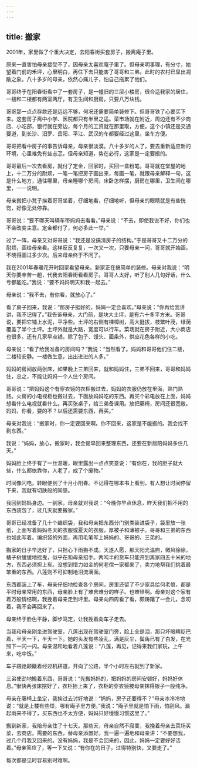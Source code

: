 ```yaml
---
---
---
```

title: 搬家
---




2001年，家里做了个重大决定，去阳春街买套房子，搬离庵子里。

原来一直害怕母亲接受不了，因母亲太喜欢庵子里了。但母亲明事理，有分寸，她望着门前的禾坪，心里明白，再住下去只能害了哥哥和三弟。此时的农村已显出凋敝之象。八十多岁的母亲，依然心痛儿子，怕自己拖累了他们。

哥哥终于在阳春街看中了一套房子，是一幢旧的三层小楼房，很合适我家的居住，一楼和二楼都有两室两厅，有卫生间和厨房，只要八万块钱。

哥哥那一点点存款还是远远不够，何况还需要简单装修下。但哥哥铁了心要买下来。这套房子离中小学、医院都只有半里之遥。菜市场就在附近，周边还有不少商店、小吃部，银行就在旁边，每个月的工资就在那里取，方便。这个小镇还是交通要道，到长沙、汨罗、岳阳、平江、武汉的车都要经过这里，坐车方便。

哥哥把看中房子的事告诉母亲，母亲很淡漠。八十多岁的人了，要去重新适应新的环境，心里难免有些忐忑，但母亲知道，势在必行，这家是一定要搬的。

哥哥最后一次去看房，就付了定金，回家时，买回一盒粉笔。哥哥就在堂屋的地上，十二万分的耐烦，一笔一笔把房子画出来，每画一笔，就跟母亲解释一句，这是什么地方，通往哪里，母亲睡哪个房间，床卧怎样摆，厨房在哪里，卫生间在哪里，一一说明。

母亲搬把小凳子挨着哥哥坐着，仔细地看，仔细地听，但母亲的眼睛就是有些恍惚，好像无处停靠。

哥哥说：“要不哪天叫辆车带妈妈去看看。”母亲说：“不去，即使我说不好，你们也不会改变主意。定金都付了，何必多此一举。”

过了一阵，母亲又对哥哥说：“我还是没搞清房子的结构。”于是哥哥又十二万分的耐烦，画给母亲看。这样反反复复，一次又一次，只要母亲一问，哥哥就开始画，不晓得画过多少次。后来母亲终于不问了。

我在2001年春暖花开时回家看望母亲。新家正在搞简单的装修。母亲对我说：“明天你要辛苦一趟，代我去阳春街看看房子。哥哥人太好，听了别人几句好话，什么亏都能吃。”我说：“要不妈妈明天和我一起去。”

母亲说：“我不去，有你看，就放心了。”

看了房子回来，我说：“那房子挺好的，妈妈一定会喜欢。”母亲说：“你再给我讲讲，我不记得了。”我告诉母亲，大门前，是块大土坪，是有六十多平方米。哥哥说，要把它铺上水泥，平净些。土坪的右侧有棵樟树，高大挺拔，枝繁叶茂，绿荫覆盖了半个土坪。土坪外就是大路，宽度可以行车。菜场就在房子附近，大小商店也很多。还有几家早点铺，除了包子、馒头、面条外，供应花色各样的小吃。

母亲说：“看了给我准备的房间吗？”我说：“当然看了。妈妈和哥哥他们住二楼，二楼较安静。一楼做生意，出出进进的人多。”

妈妈的房间放两张床，如果晚上三弟回来，就和妈妈住，三弟不回来，哥哥和妈妈住，总之，不能让妈妈一个人住个房间。

哥哥说：“把妈妈这个有穿衣镜的衣柜搬过去，妈妈的衣服仍放在里面，熟门熟路。火房的小电视柜也搬过去，下面放妈妈吃的东西。再买个彩电放在上面，妈妈想看什么电视就看什么。再买张桌子，给三弟备课用。放把藤椅，房间还很宽敞。妈妈，你看，要的不？以后还需要东西，再买。”

母亲对我说：“搬家时，你一定要回来啊。你不回来，这家是不能搬的。我会找不到东西。”

我说：“妈妈，放心，搬家时，我会提早回来整理东西，还要在新居陪妈妈多住几天。”

妈妈脸上终于有了一丝温暖，眼里露出一点点笑意说：“有你在，我的胆子就大些，什么都依靠你，人老了，成了个废物。”

时间像闪电。转眼便到了十月小阳春。不记得在哪本书上看到，有人想让时间停留下来，我就有切肤般的同感。

我回到妈妈身边。一到家，母亲就对我说：“今晚你早点休息，昨天我们把不用的东西装包了，过几天就要搬家。”

哥哥已经准备了几十个编织袋，我和母亲把东西分门别类装进袋子，袋里放一张纸，上面写着妈妈冬天的衣服或夏天的衣服，厚被子和薄被子。哥哥和三弟的东西也如此写着。编织袋的外面，再用毛笔写上妈妈的、哥哥的、三弟的。

搬家的日子早选好了，只担心下雨搬不成。天遂人愿，那天阳光温煦，微风徐徐，橘子树缓缓地摇曳，似乎在和母亲招手。两吨半的货车只能开到离家四五十米的地方，东西必须担上车。没想到惜力如金的何老倌一家都来了，卖力地帮我们挑着最笨重的东西。八莲则不可抑制地泪流满面。

东西都装上了车，母亲仔细地检查各个房间，房里还留了不少家具给何老倌，都是平时母亲常用的东西，母亲脸上有了难舍难分的样子。也难怪啊。母亲对这个家有着万般情结啊，我挽着母亲走到坪里。母亲向四周看了看，颇踌躇了一会儿，念叨着，我不会再回来了。

母亲终于脸色平静，脚步笃定，让我挽着向车子走去。

当我和母亲刚坐进驾驶室，八莲出现在驾驶室门旁，脸上全是泪，那只坏眼睛眨巴着，半天一下，半天一下。她的头发有些凌乱，满是灰尘，鬓角已有了白发，在光照下一闪一闪。母亲温和地看着八莲说：“八莲，再见，记得来我们家玩，上午来，吃中饭。”

车子踉跄颠簸着经过机耕道，开向了公路，半个小时左右就到了新家。

三弟使劲地搬着东西，哥哥说：“先搬妈妈的，把妈妈的房间安顿好，妈妈好休息。”很快两张床摆好了，衣柜抬上来了，衣柜的穿衣镜被母亲抹得银子一般纯净。

母亲在藤椅上坐定，我挨过去讨好地说：“妈妈，房子还要得不？”母亲冰冷冷地说：“就是上楼有些烦，哪有庵子里方便。”我说：“庵子里就是怕下雨，怕刮风。漏起雨来不得了，买东西也不太方便，妈妈只好慢慢习惯这里了。”

搬到新家，我陪母亲住了十七天。那些天，母亲自然不寂寞，我挽着母亲去菜场买菜，去商店。需要的东西，替母亲添置好。我一遍一遍地和母亲讲：“不要想我，过几个月我又回来的。没有妈妈，我是不会回来的，因此，妈妈一定要好好活着。”母亲答应了，等一下又说：“有你在的日子，过得特别快，又要走了。”

每次都是见时容易别时难啊。
